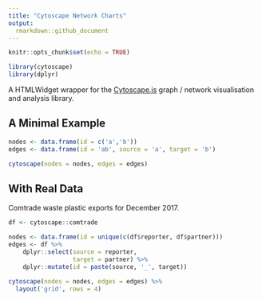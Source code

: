 ```yaml
---
title: "Cytoscape Network Charts"
output: 
  rmarkdown::github_document
---
```


```r
knitr::opts_chunk$set(echo = TRUE)

library(cytoscape)
library(dplyr)

```

A HTMLWidget wrapper for the [Cytoscape.js](http://js.cytoscape.org/) graph / network visualisation and analysis library.

## A Minimal Example


```r

nodes <- data.frame(id = c('a','b'))
edges <- data.frame(id = 'ab', source = 'a', target = 'b')

cytoscape(nodes = nodes, edges = edges)

```

## With Real Data

Comtrade waste plastic exports for December 2017.

```r


df <- cytoscape::comtrade

nodes <- data.frame(id = unique(c(df$reporter, df$partner)))
edges <- df %>%
    dplyr::select(source = reporter,
                  target = partner) %>%
    dplyr::mutate(id = paste(source, '_', target))
           
cytoscape(nodes = nodes, edges = edges) %>% 
  layout('grid', rows = 4)

```


